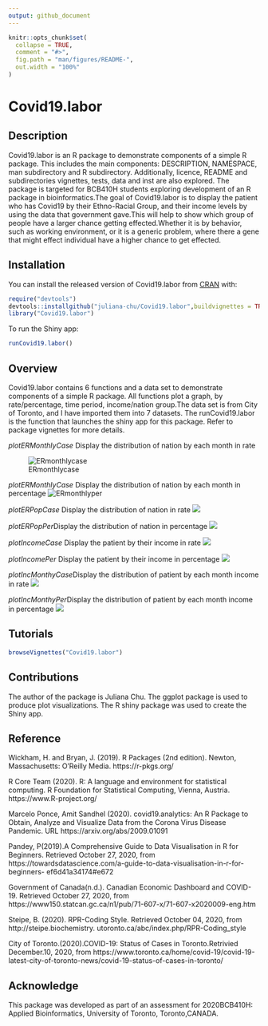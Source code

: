```yaml
---
output: github_document
---
```


<!-- README.md is generated from README.Rmd. Please edit that file -->

```r
knitr::opts_chunk$set(
  collapse = TRUE,
  comment = "#>",
  fig.path = "man/figures/README-",
  out.width = "100%"
)
```

# Covid19.labor

<!-- badges: start -->
<!-- badges: end -->
## Description

Covid19.labor is an R package to demonstrate components of a simple R package. This includes the main components: DESCRIPTION, NAMESPACE, man subdirectory and R subdirectory. Additionally, licence, README and subdirectories vignettes, tests, data and inst are also explored. The package is targeted for BCB410H students exploring development of an R package in bioinformatics.The goal of Covid19.labor is to display the patient  who has Covid19 by their Ethno-Racial Group, and their income levels by using the data that government gave.This will help to show which group of people have a larger chance getting effected.Whether it is by behavior, such as working environment, or  it is a generic problem, where there a gene that might effect individual have a higher chance to get effected. 

## Installation

You can install the released version of Covid19.labor from [CRAN](https://CRAN.R-project.org) with:

``` r
require("devtools")
devtools::installgithub("juliana-chu/Covid19.labor",buildvignettes = TRUE)
library("Covid19.labor")
```

To run the Shiny app:

``` r
runCovid19.labor()
```
## Overview

Covid19.labor contains 6 functions and a data set to demonstrate components of a simple R package. All functions plot a graph, by rate/percentage, time period, income/nation group.The data set is from City of Toronto, and I have imported them into 7 datasets. The runCovid19.labor is the function that launches the shiny app for this package. Refer to package vignettes for more details.

*plotERMonthlyCase* Display the distribution of nation by each month  in rate

![ERmonthlycase](./extradata/ERmonthlycase.png)

*plotERMonthlyCase* Display the distribution of nation by each month in percentage
![ERmonthlyper](./extradata/ERmonthyper.png)

*plotERPopCase* Display the distribution of nation in rate
![](./extradata/ERPcase.png)

*plotERPopPer*Display the distribution of nation in percentage
![](./extradata/ERPP.png)

*plotIncomeCase* Display the patient by their income in rate
![](./extradata/incomecase.png)

*plotIncomePer* Display the patient by their income in percentage
![](./extradata/incomeper.png)

*plotIncMonthyCase*Display the distribution of patient by each month income in rate
![](./extradata/IncMonthlycase.png)

*plotIncMonthyPer*Display the distribution of patient by each month income in percentage
![](./extradata/IncMonthPer.png)

## Tutorials

```r
browseVignettes("Covid19.labor")

```

## Contributions

The author of the package is Juliana Chu. The ggplot package is used to produce plot visualizations. The R shiny package was used to create the Shiny app.

## Reference

Wickham, H. and Bryan, J. (2019). R Packages (2nd edition). Newton, Massachusetts: O’Reilly Media. https://r-pkgs.org/

R Core Team (2020). R: A language and environment for statistical computing. R Foundation for Statistical Computing, Vienna, Austria. https://www.R-project.org/

Marcelo Ponce, Amit Sandhel (2020). covid19.analytics: An R Package to Obtain, Analyze and Visualize Data from the Corona Virus Disease Pandemic. URL https://arxiv.org/abs/2009.01091

Pandey, P(2019).A Comprehensive Guide to Data Visualisation in R for Beginners. Retrieved October 27, 2020, from https://towardsdatascience.com/a-guide-to-data-visualisation-in-r-for-beginners- ef6d41a34174#e672

Government of Canada(n.d.). Canadian Economic Dashboard and COVID-19. Retrieved October 27, 2020, from https://www150.statcan.gc.ca/n1/pub/71-607-x/71-607-x2020009-eng.htm

Steipe, B. (2020). RPR-Coding Style. Retrieved October 04, 2020, from http://steipe.biochemistry. utoronto.ca/abc/index.php/RPR-Coding_style

City of Toronto.(2020).COVID-19: Status of Cases in Toronto.Retrivied December.10, 2020, from https://www.toronto.ca/home/covid-19/covid-19-latest-city-of-toronto-news/covid-19-status-of-cases-in-toronto/

## Acknowledge

This package was developed as part of an assessment for 2020BCB410H: Applied Bioinformatics, University of Toronto, Toronto,CANADA.

